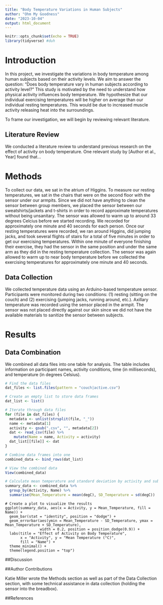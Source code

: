 ```yaml
---
title: "Body Temperature Variations in Human Subjects"
author: "Ohm My Goodness"
date: "2023-10-04"
output: html_document
---
```

```r
knitr::opts_chunk$set(echo = TRUE)
library(tidyverse) #duh
```

# Introduction

In this project, we investigate the variations in body temperature among human subjects based on their activity levels. We aim to answer the question: "Does body temperature vary in human subjects according to activity level?" This study is motivated by the need to understand how physical activity influences body temperature. We hypothesize that our individual exercising temperatures will be higher on average than our individual resting temperatures. This would be due to increased muscle activity releasing heat into the surroundings.

To frame our investigation, we will begin by reviewing relevant literature.

## Literature Review

We conducted a literature review to understand previous research on the effect of activity on body temperature. One relevant study by [Author et al., Year] found that...

# Methods

To collect our data, we sat in the atrium of Higgins. To measure our resting temperatures, we sat in the chairs that were on the second floor with the sensor under our armpits. Since we did not have anything to clean the sensor between group members, we placed the sensor between our sweatshirts/jackets and t-shirts in order to record approximate temperatures without being unsanitary. The sensor was allowed to warm up to around 33 degrees Celcius before we started recording. We recorded for approximately one minute and 40 seconds for each person. Once our resting temperatures were recorded, we ran around Higgins, did jumping jacks, and took several flights of stairs for a total of five minutes in order to get our exercising temperatures. Within one minute of everyone finishing their exercise, they had the sensor in the same position and under the same arm as they did in the resting temperature collection. The sensor was again allowed to warm up to near body temperature before we collected the exercising temperatures for approximately one minute and 40 seconds.

## Data Collection

We collected temperature data using an Arduino-based temperature sensor. Participants were monitored during two conditions: (1) resting (sitting on the couch) and (2) exercising (jumping jacks, running around, etc.). Axillary temperature was recorded using the sensor placed in the armpit. The sensor was not placed directly against our skin since we did not have the available materials to sanitize the sensor between subjects.

# Results

## Data Combination

We combined all data files into one table for analysis. The table includes information on participant names, activity conditions, time (in milliseconds), and temperature (in degrees Celsius).

```r

# Find the data files
dat_files <- list.files(pattern = "couch|active.csv")

# Create an empty list to store data frames
dat_list <- list()

# Iterate through data files
for (file in dat_files) {
  metadata <- unlist(strsplit(file, "_"))
  name <- metadata[1]
  activity <- gsub(".csv", "", metadata[2])
  dat <- read_csv(file) %>%
    mutate(Name = name, Activity = activity)
  dat_list[[file]] <- dat
}

```

``` r
# Combine data frames into one
combined_data <- bind_rows(dat_list)

# View the combined data
View(combined_data)

# Calculate mean temperature and standard deviation by activity and subject
summary_data <- combined_data %>%
  group_by(Activity, Name) %>%
  summarise(Mean_Temperature = mean(degC), SD_Temperature = sd(degC))

```

``` plotting
# Create a plot to visualize the results
ggplot(summary_data, aes(x = Activity, y = Mean_Temperature, fill = Name)) +
  geom_bar(stat = "identity", position = "dodge") +
  geom_errorbar(aes(ymin = Mean_Temperature - SD_Temperature, ymax = Mean_Temperature + SD_Temperature),
                width = 0.2, position = position_dodge(0.9)) +
  labs(title = "Effect of Activity on Body Temperature",
       x = "Activity", y = "Mean Temperature (°C)",
       fill = "Name") +
  theme_minimal() +
  theme(legend.position = "top")

```

##Discussion

##Author Contributions

Katie Miller wrote the Methods section as well as part of the Data Collection section, with some technical assistance in data collection (holding the sensor into the breadbox). 

##References